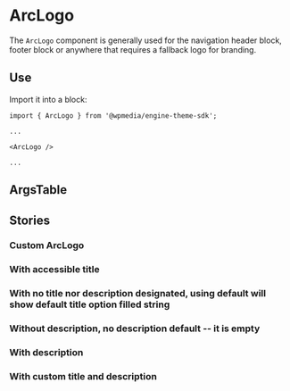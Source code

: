 
<Meta title="ArcLogo" component={ArcLogo} />

# ArcLogo

The `ArcLogo` component is generally used for the navigation header block, footer block or anywhere that requires a fallback logo for branding.

## Use

Import it into a block: 

```
import { ArcLogo } from '@wpmedia/engine-theme-sdk';

...

<ArcLogo />

...

```



## ArgsTable
<ArgsTable of={ArcLogo} />

## Stories
<Story name="Basic" />

### **Custom ArcLogo**
<Canvas>
    <Story name="Custom ArcLogo">
        <ArcLogo
            title={text('Title', 'Custom title')}
            description={text('Description', 'Custom description')}
        />
    </Story>
</Canvas>

### **With accessible title**
<Canvas>
    <Story name="With accessible title">
        <ArcLogo title="Custom Arc Logo Messaging" />
    </Story>
</Canvas>

### **With no title nor description designated, using default will show default title option filled string**
<Canvas>
    <Story name="With no title nor description">
        <ArcLogo />
    </Story>
</Canvas>

### **Without description, no description default -- it is empty**
<Canvas>
    <Story name="Without description, no description default">
        <ArcLogo />
    </Story>
</Canvas>

### **With description**
<Canvas>
    <Story name="With description">
        <ArcLogo description="Tools for digital publishers built by The Washington Post" />
    </Story>
</Canvas>

### **With custom title and description**
<Canvas>
    <Story name="With custom title and description">
        <ArcLogo title="Custom Arc Logo Messaging" description="Tools for digital publishers built by The Washington Post" />
    </Story>
</Canvas>


